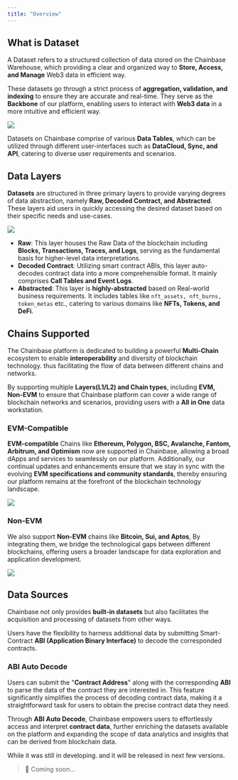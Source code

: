 ```yaml
---
title: "Overview"
---
```


## What is Dataset

A Dataset refers to a structured collection of data stored on the Chainbase Warehouse, which providing a clear and organized way to **Store, Access, and Manage** Web3 data in efficient way.

These datasets go through a strict process of **aggregation, validation, and indexing** to ensure they are accurate and real-time. They serve as the **Backbone** of our platform, enabling users to interact with **Web3 data** in a more intuitive and efficient way.

![](https://files.readme.io/d4e7423-image.png)

Datasets on Chainbase comprise of various **Data Tables**, which can be utilized through different user-interfaces such as **DataCloud, Sync, and API**, catering to diverse user requirements and scenarios.

## Data Layers

**Datasets** are structured in three primary layers to provide varying degrees of data abstraction, namely **Raw, Decoded Contract, and Abstracted**. These layers aid users in quickly accessing the desired dataset based on their specific needs and use-cases.

![](https://files.readme.io/b4659df-image.png)


- **Raw**: This layer houses the Raw Data of the blockchain including **Blocks, Transactions, Traces, and Logs**, serving as the fundamental basis for higher-level data interpretations.
- **Decoded Contract**: Utilizing smart contract ABIs, this layer auto-decodes contract data into a more comprehensible format. It mainly comprises **Call Tables and Event Logs**.
- **Abstracted**: This layer is **highly-abstracted** based on Real-world business requirements. It includes tables like `nft_assets, nft_burns, token_metas`  etc., catering to various domains like **NFTs, Tokens, and DeFi**.

## Chains Supported

The Chainbase platform is dedicated to building a powerful **Multi-Chain** ecosystem to enable **interoperability** and diversity of blockchain technology. thus facilitating the flow of data between different chains and networks.

By supporting multiple **Layers(L1/L2) and Chain types**, including **EVM, Non-EVM** to ensure that Chainbase platform can cover a wide range of blockchain networks and scenarios, providing users with a **All in One** data workstation.

### EVM-Compatible

**EVM-compatible** Chains like **Ethereum, Polygon, BSC, Avalanche, Fantom, Arbitrum, and Optimism** now are supported in Chainbase, allowing a broad dApps and services to seamlessly on our platform. Additionally, our continual updates and enhancements ensure that we stay in sync with the evolving **EVM specifications and community standards**, thereby ensuring our platform remains at the forefront of the blockchain technology landscape.

![](https://files.readme.io/043ae31-image.png)

### Non-EVM

We also support **Non-EVM** chains like **Bitcoin, Sui, and Aptos**, By integrating them, we bridge the technological gaps between different blockchains, offering users a broader landscape for data exploration and application development.

![](https://files.readme.io/f2c01f4-image.png)

## Data Sources

Chainbase not only provides **built-in datasets** but also facilitates the acquisition and processing of datasets from other ways.

Users have the flexibility to harness additional data by submitting Smart-Contract **ABI (Application Binary Interface)**  to decode the corresponded contracts.

### ABI Auto Decode

Users can submit the "**Contract Address**" along with the corresponding **ABI** to parse the data of the contract they are interested in. This feature significantly simplifies the process of decoding contract data, making it a straightforward task for users to obtain the precise contract data they need.

Through **ABI Auto Decode**, Chainbase empowers users to effortlessly access and interpret **contract data**, further enriching the datasets available on the platform and expanding the scope of data analytics and insights that can be derived from blockchain data.

While it was still in developing. and it will be released in next few versions.

> 🚧 Coming soon...

